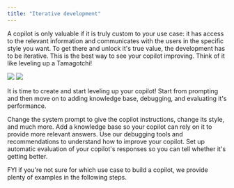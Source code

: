 ```yaml
---
title: "Iterative development"
---
```


A copilot is only valuable if it is truly custom to your use case: it has access to the relevant
information and communicates with the users in the specific style you want. To get there and unlock it's
true value, the development has to be iterative. This is the best way to see your copilot improving.
Think of it like leveling up a Tamagotchi!

<img className="block dark:hidden" src="/images/dev_cycle_light.png" />
<img className="hidden dark:block" src="/images/dev_cycle_dark.png" />

It is time to create and start leveling up your copilot! Start from prompting and then move on to adding knowledge base,
debugging, and evaluating it's performance.

<CardGroup cols={2}>
  <Card
    title="Prompting"
    icon="i-cursor"
    href="/create/prompting"
  >
    Change the system prompt to give the copilot instructions, change its style, and much more.
  </Card>
  <Card
    title="Knowledge base"
    icon="books"
    href="/create/knowledge-base"
  >
    Add a knowledge base so your copilot can rely on it to provide more relevant answers.
  </Card>
  <Card
    title="Debugging"
    icon="bug"
    href="/create/debugging"
  >
  Use our debugging tools and recommendations to understand how to improve your copilot.
  </Card>
  <Card
    title="Evaluation"
    icon="ruler"
    href="/create/evaluation"
  >
  Set up automatic evaluation of your copilot's responses so you can tell whether it's getting better.
  </Card>

</CardGroup>
  
FYI if you're not sure for which use case to build a copilot, we provide plenty of examples in the following steps. 
